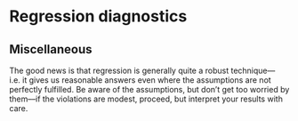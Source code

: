 # Regression diagnostics






## Miscellaneous

The good news is that regression is generally quite a robust technique---i.e. it gives us reasonable answers even where the assumptions are not perfectly fulfilled. Be aware of the assumptions, but don’t get too worried by them–--if the violations are modest, proceed, but interpret your results with care.


